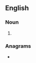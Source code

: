==English==

===Noun===
{{head|en|noun form}}

# {{plural of|en|novice}}

===Anagrams===
* {{anagrams|en|a=ceinosv|Cenovis}}